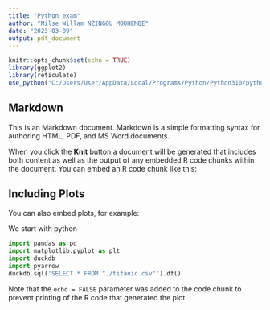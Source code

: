 ```yaml
---
title: "Python exam"
author: "Milse Willam NZINGOU MOUHEMBE"
date: "2023-03-09"
output: pdf_document
---
```


```r
knitr::opts_chunk$set(echo = TRUE)
library(ggplot2)
library(reticulate)
use_python("C:/Users/User/AppData/Local/Programs/Python/Python310/python.exe")
```


## Markdown

This is an Markdown document. Markdown is a simple formatting syntax for authoring HTML, PDF, and MS Word documents. 

When you click the **Knit** button a document will be generated that includes both content as well as the output of any embedded R code chunks within the document. You can embed an R code chunk like this:



## Including Plots

You can also embed plots, for example:


We start with python

```python
import pandas as pd
import matplotlib.pyplot as plt
import duckdb
import pyarrow
duckdb.sql('SELECT * FROM "./titanic.csv"').df()

```
Note that the `echo = FALSE` parameter was added to the code chunk to prevent printing of the R code that generated the plot.

